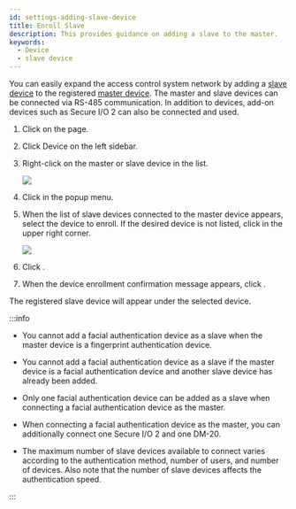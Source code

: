 ```yaml
---
id: settings-adding-slave-device
title: Enroll Slave
description: This provides guidance on adding a slave to the master.
keywords:
  - Device
  - slave device
---
```


You can easily expand the access control system network by adding a [slave device](../../reference/glossary#slave_device) to the registered [master device](../../reference/glossary#master_device). The master and slave devices can be connected via RS-485 communication. In addition to devices, add-on devices such as Secure I/O 2 can also be connected and used.

1. Click <Cmd sid='shell.header.setting' /> on the <Cmd sid='shell.header.launcher' /> page.

2. Click <Cmd>Device</Cmd> on the left sidebar.

3. Right-click on the master or slave device in the <Cmd sid='menu.device.allDeviceGroups' product='2' /> list.

   <Image src='/img/biostarx-setting-device-adding-slave-device.png' />

4. Click <Cmd sid='device.menu.searchSlaveDevice' product='2' /> in the popup menu.

5. When the list of slave devices connected to the master device appears, select the device to enroll. If the desired device is not listed, click <Cmd sid='button.search' product='2' /> in the upper right corner.

   <Image src='/img/biostarx-setting-device-adding-slave-list.png' />

6. Click <Cmd sid='button.add' product='2' />.

7. When the device enrollment confirmation message appears, click <Cmd sid='button.apply' product='2' />.

The registered slave device will appear under the selected device.

:::info

* You cannot add a facial authentication device as a slave when the master device is a fingerprint authentication device.

* You cannot add a facial authentication device as a slave if the master device is a facial authentication device and another slave device has already been added.

* Only one facial authentication device can be added as a slave when connecting a facial authentication device as the master.

* When connecting a facial authentication device as the master, you can additionally connect one Secure I/O 2 and one DM-20.

* The maximum number of slave devices available to connect varies according to the authentication method, number of users, and number of devices. Also note that the number of slave devices affects the authentication speed.

:::
